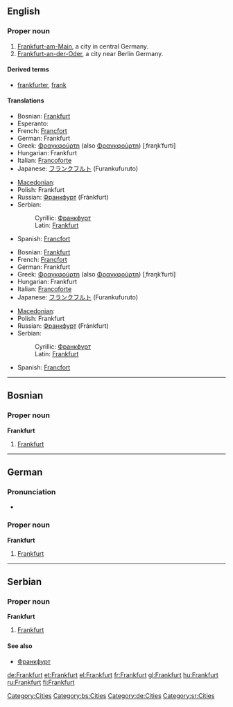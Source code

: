 {{also|frankfurt}}
==English==
{{wikipedia}}

===Proper noun===
{{en-proper noun}}

# [[Frankfurt-am-Main]], a city in central Germany.
# [[Frankfurt-an-der-Oder]], a city near Berlin Germany.

====Derived terms====
* [[frankfurter]], [[frank]]

====Translations====
{{trans-top|Frankfurt-am-Main}}
* Bosnian: [[Frankfurt#Bosnian|Frankfurt]] {{m}}
* Esperanto: {{t|eo|Frankfurto}}
* French: [[Francfort]]
* German: Frankfurt
* Greek: [[Φραγκφούρτη]] (also [[Φρανκφούρτη]]) [ˌfraŋkˈfurti] {{f}}
* Hungarian: Frankfurt
* Italian: [[Francoforte]] {{f}}
* Japanese: [[フランクフルト]] (Furankufuruto)
{{trans-mid}}
* [[Macedonian]]: {{t|mk|Франкфурт|m|tr=Fránkfurt|sc=Cyrl}}
* Polish: Frankfurt {{m}}
* Russian: [[Франкфурт]] (Fránkfurt) {{m}}
* Serbian:
*: Cyrillic: [[Франкфурт#Serbian|Франкфурт]] {{m}}
*: Latin: [[Frankfurt#Serbian|Frankfurt]] {{m}}
* Spanish: [[Francfort]] {{m}}
{{trans-bottom}}

{{trans-top|Frankfurt-an-der-Oder}}
* Bosnian: [[Frankfurt#Bosnian|Frankfurt]] {{m}}
* French: [[Francfort]]
* German: Frankfurt
* Greek: [[Φραγκφούρτη]] (also [[Φρανκφούρτη]]) [ˌfraŋkˈfurti] {{f}}
* Hungarian: Frankfurt
* Italian: [[Francoforte]] {{f}}
* Japanese: [[フランクフルト]] (Furankufuruto)
{{trans-mid}}
* [[Macedonian]]: {{t|mk|Франкфурт|m|tr=Fránkfurt|sc=Cyrl}}
* Polish: Frankfurt {{m}}
* Russian: [[Франкфурт]] (Fránkfurt) {{m}}
* Serbian:
*: Cyrillic: [[Франкфурт#Serbian|Франкфурт]] {{m}}
*: Latin: [[Frankfurt#Serbian|Frankfurt]] {{m}}
* Spanish: [[Francfort]] {{m}}
{{trans-bottom}}

[[Category:Cities]]

----

==Bosnian==

===Proper noun===
'''Frankfurt''' {{m}} {{s}}

# [[Frankfurt#English|Frankfurt]]

[[Category:bs:Cities]]

----

==German==

===Pronunciation===
* {{audio|De-Frankfurt.OGG|audio}}

===Proper noun===
'''Frankfurt'''

# [[Frankfurt#English|Frankfurt]]

[[Category:de:Cities]]

----

==Serbian==

===Proper noun===
'''Frankfurt''' {{m}} {{s}}

# [[Frankfurt#English|Frankfurt]]

====See also====
* [[Франкфурт#Serbian|Франкфурт]]

[[Category:sr:Cities]]

[[de:Frankfurt]]
[[et:Frankfurt]]
[[el:Frankfurt]]
[[fr:Frankfurt]]
[[gl:Frankfurt]]
[[hu:Frankfurt]]
[[ru:Frankfurt]]
[[fi:Frankfurt]]